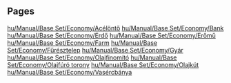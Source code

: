 
== Pages ==
[[hu/Manual/Base Set/Economy/Acélöntő]]
[[hu/Manual/Base Set/Economy/Bank]]
[[hu/Manual/Base Set/Economy/Erdő]]
[[hu/Manual/Base Set/Economy/Erőmű]]
[[hu/Manual/Base Set/Economy/Farm]]
[[hu/Manual/Base Set/Economy/Fűrésztelep]]
[[hu/Manual/Base Set/Economy/Gyár]]
[[hu/Manual/Base Set/Economy/Olajfinomító]]
[[hu/Manual/Base Set/Economy/Olajfúró torony]]
[[hu/Manual/Base Set/Economy/Olajkút]]
[[hu/Manual/Base Set/Economy/Vasércbánya]]
